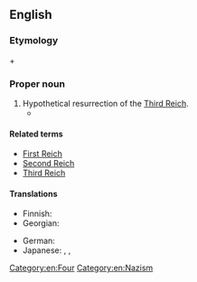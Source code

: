 ==English==
{{wikipedia}}

===Etymology===
{{m|en|fourth}} + {{m|en|Reich}}

===Proper noun===
{{en-proper noun|head=[[fourth|Fourth]] [[Reich]]}}

# Hypothetical resurrection of the [[Third Reich]].
#* {{quote-song
|year=2005
|composer={{w|MC Frontalot}}
|title=Special Delivery
|album=Nerdcore Rising
|url=http://frontalot.com/index.php/?page=lyrics&lyricid=30
|passage=Are you listening, sir? Or did your mind drift / to the next country in your axis, / to all the cool bomb drops you get to call: / delivery fresh from the '''Fourth Reich''' to y’all?
}}

====Related terms====
* [[First Reich]]
* [[Second Reich]]
* [[Third Reich]]

====Translations====
{{trans-top|Hypothetical resurrection of the Third Reich}}
* Finnish: {{t|fi|Neljäs valtakunta}}
* Georgian: {{t|ka|მეოთხე რაიხი}}
{{trans-mid}}
* German: {{t|de|Viertes Reich}}
* Japanese: {{t|ja|第四帝国|tr=Daiyon teikoku|sc=Jpan}}, {{t|ja|ドイツ第四帝国|tr=Doitsu daiyon teikoku|sc=Jpan}}, {{t|ja|ナチス第四帝国|tr=Nachisu daiyon teikoku|sc=Jpan}}
{{trans-bottom}}

[[Category:en:Four]]
[[Category:en:Nazism]]